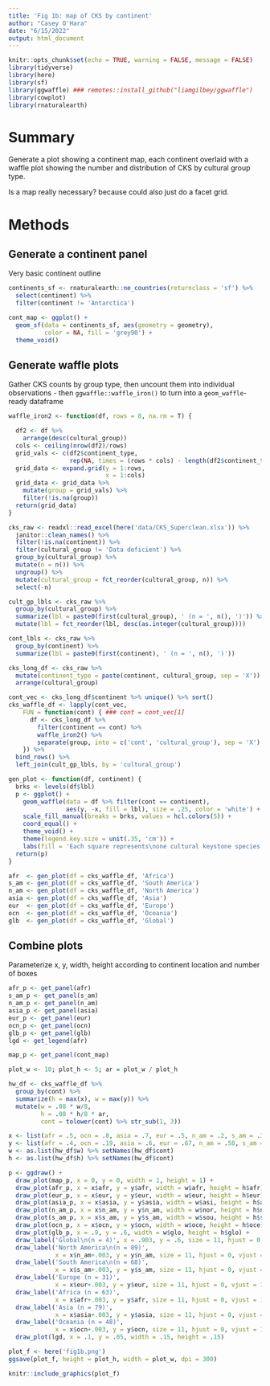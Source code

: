 ```yaml
---
title: 'Fig 1b: map of CKS by continent'
author: "Casey O'Hara"
date: "6/15/2022"
output: html_document
---
```


```r
knitr::opts_chunk$set(echo = TRUE, warning = FALSE, message = FALSE)
library(tidyverse)
library(here)
library(sf)
library(ggwaffle) ### remotes::install_github("liamgilbey/ggwaffle")
library(cowplot)
library(rnaturalearth)
```

# Summary

Generate a plot showing a continent map, each continent overlaid with a waffle plot showing the number and distribution of CKS by cultural group type.  

Is a map really necessary? because could also just do a facet grid.

# Methods

## Generate a continent panel

Very basic continent outline

```r
continents_sf <- rnaturalearth::ne_countries(returnclass = 'sf') %>%
  select(continent) %>%
  filter(continent != 'Antarctica')

cont_map <- ggplot() +
  geom_sf(data = continents_sf, aes(geometry = geometry),
          color = NA, fill = 'grey90') +
  theme_void()
```

## Generate waffle plots

Gather CKS counts by group type, then uncount them into individual observations - then `ggwaffle::waffle_iron()` to turn into a `geom_waffle`-ready dataframe

```r
waffle_iron2 <- function(df, rows = 8, na.rm = T) {

  df2 <- df %>%
    arrange(desc(cultural_group))
  cols <- ceiling(nrow(df2)/rows)
  grid_vals <- c(df2$continent_type, 
                 rep(NA, times = (rows * cols) - length(df2$continent_type)))
  grid_data <- expand.grid(y = 1:rows, 
                           x = 1:cols) 
  grid_data <- grid_data %>%
    mutate(group = grid_vals) %>%
    filter(!is.na(group))
  return(grid_data)
}
```

```r
cks_raw <- readxl::read_excel(here('data/CKS_Superclean.xlsx')) %>%
  janitor::clean_names() %>%
  filter(!is.na(continent)) %>%
  filter(cultural_group != 'Data deficient') %>%
  group_by(cultural_group) %>%
  mutate(n = n()) %>%
  ungroup() %>%
  mutate(cultural_group = fct_reorder(cultural_group, n)) %>%
  select(-n)

cult_gp_lbls <- cks_raw %>%
  group_by(cultural_group) %>%
  summarize(lbl = paste0(first(cultural_group), ' (n = ', n(), ')')) %>%
  mutate(lbl = fct_reorder(lbl, desc(as.integer(cultural_group))))

cont_lbls <- cks_raw %>%
  group_by(continent) %>%
  summarize(lbl = paste0(first(continent), ' (n = ', n(), ')'))

cks_long_df <- cks_raw %>%
  mutate(continent_type = paste(continent, cultural_group, sep = 'X')) %>%
  arrange(cultural_group)

cont_vec <- cks_long_df$continent %>% unique() %>% sort()
cks_waffle_df <- lapply(cont_vec,
    FUN = function(cont) { ### cont = cont_vec[1]
      df <- cks_long_df %>%
        filter(continent == cont) %>%
        waffle_iron2() %>%
        separate(group, into = c('cont', 'cultural_group'), sep = 'X')
    }) %>%
  bind_rows() %>%
  left_join(cult_gp_lbls, by = 'cultural_group')

gen_plot <- function(df, continent) {
  brks <- levels(df$lbl)
  p <- ggplot() +
    geom_waffle(data = df %>% filter(cont == continent), 
                aes(y, -x, fill = lbl), size = .25, color = 'white') +
    scale_fill_manual(breaks = brks, values = hcl.colors(5)) +
    coord_equal() +
    theme_void() +
    theme(legend.key.size = unit(.35, 'cm')) +
    labs(fill = 'Each square represents\none cultural keystone species')
  return(p)
}

afr  <- gen_plot(df = cks_waffle_df, 'Africa')
s_am <- gen_plot(df = cks_waffle_df, 'South America')
n_am <- gen_plot(df = cks_waffle_df, 'North America')
asia <- gen_plot(df = cks_waffle_df, 'Asia')
eur  <- gen_plot(df = cks_waffle_df, 'Europe')
ocn  <- gen_plot(df = cks_waffle_df, 'Oceania')
glb  <- gen_plot(df = cks_waffle_df, 'Global')
```

## Combine plots

Parameterize x, y, width, height according to continent location and number of boxes
```r
afr_p <- get_panel(afr)
s_am_p <- get_panel(s_am)
n_am_p <- get_panel(n_am)
asia_p <- get_panel(asia)
eur_p <- get_panel(eur)
ocn_p <- get_panel(ocn)
glb_p <- get_panel(glb)
lgd <- get_legend(afr)

map_p <- get_panel(cont_map)
```

``` r
plot_w <- 10; plot_h <- 5; ar = plot_w / plot_h

hw_df <- cks_waffle_df %>%
  group_by(cont) %>%
  summarize(h = max(x), w = max(y)) %>%
  mutate(w = .08 * w/8,
         h = .08 * h/8 * ar,
         cont = tolower(cont) %>% str_sub(1, 3))

x <- list(afr = .5, ocn = .8, asia = .7, eur = .5, n_am = .2, s_am = .31)
y <- list(afr = .4, ocn = .19, asia = .6, eur = .67, n_am = .58, s_am = .25)
w <- as.list(hw_df$w) %>% setNames(hw_df$cont)
h <- as.list(hw_df$h) %>% setNames(hw_df$cont)

p <- ggdraw() +
  draw_plot(map_p, x = 0, y = 0, width = 1, height = 1) +
  draw_plot(afr_p, x = x$afr, y = y$afr, width = w$afr, height = h$afr) +
  draw_plot(eur_p, x = x$eur, y = y$eur, width = w$eur, height = h$eur) +
  draw_plot(asia_p, x = x$asia, y = y$asia, width = w$asi, height = h$asi) +
  draw_plot(n_am_p, x = x$n_am, y = y$n_am, width = w$nor, height = h$nor) +
  draw_plot(s_am_p, x = x$s_am, y = y$s_am, width = w$sou, height = h$sou) +
  draw_plot(ocn_p, x = x$ocn, y = y$ocn, width = w$oce, height = h$oce) +
  draw_plot(glb_p, x = .9, y = .6, width = w$glo, height = h$glo) +
  draw_label('Global\n(n = 4)', x = .903, y = .6, size = 11, hjust = 0, vjust = 1) +
  draw_label('North America\n(n = 89)', 
             x = x$n_am+.003, y = y$n_am, size = 11, hjust = 0, vjust = 1) +
  draw_label('South America\n(n = 68)', 
             x = x$s_am+.003, y = y$s_am, size = 11, hjust = 0, vjust = 1) +
  draw_label('Europe (n = 31)', 
             x = x$eur+.003, y = y$eur, size = 11, hjust = 0, vjust = 1) +
  draw_label('Africa (n = 63)', 
             x = x$afr+.003, y = y$afr, size = 11, hjust = 0, vjust = 1) +
  draw_label('Asia (n = 79)', 
             x = x$asia+.003, y = y$asia, size = 11, hjust = 0, vjust = 1) +
  draw_label('Oceania (n = 48)', 
             x = x$ocn+.003, y = y$ocn, size = 11, hjust = 0, vjust = 1) +
  draw_plot(lgd, x = .1, y = .05, width = .15, height = .15)

plot_f <- here('fig1b.png')
ggsave(plot_f, height = plot_h, width = plot_w, dpi = 300)

knitr::include_graphics(plot_f)
```

